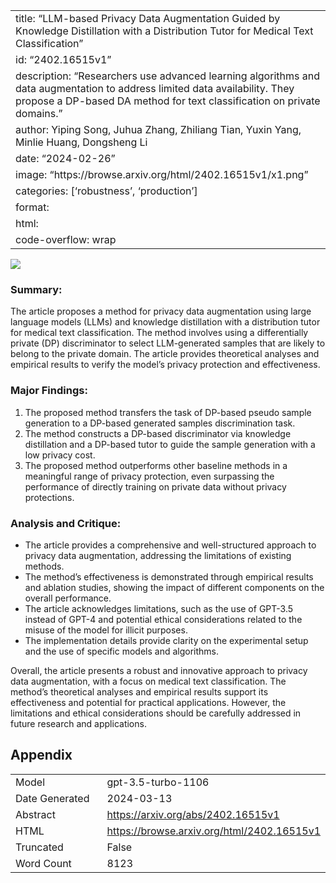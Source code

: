 
---
title: "LLM-based Privacy Data Augmentation Guided by Knowledge Distillation with a Distribution Tutor for Medical Text Classification"
id: "2402.16515v1"
description: "Researchers use advanced learning algorithms and data augmentation to address limited data availability. They propose a DP-based DA method for text classification on private domains."
author: Yiping Song, Juhua Zhang, Zhiliang Tian, Yuxin Yang, Minlie Huang, Dongsheng Li
date: "2024-02-26"
image: "https://browse.arxiv.org/html/2402.16515v1/x1.png"
categories: ['robustness', 'production']
format:
  html:
    code-overflow: wrap
---

![](https://browse.arxiv.org/html/2402.16515v1/x1.png)

### Summary:
The article proposes a method for privacy data augmentation using large language models (LLMs) and knowledge distillation with a distribution tutor for medical text classification. The method involves using a differentially private (DP) discriminator to select LLM-generated samples that are likely to belong to the private domain. The article provides theoretical analyses and empirical results to verify the model's privacy protection and effectiveness.

### Major Findings:
1. The proposed method transfers the task of DP-based pseudo sample generation to a DP-based generated samples discrimination task.
2. The method constructs a DP-based discriminator via knowledge distillation and a DP-based tutor to guide the sample generation with a low privacy cost.
3. The proposed method outperforms other baseline methods in a meaningful range of privacy protection, even surpassing the performance of directly training on private data without privacy protections.

### Analysis and Critique:
- The article provides a comprehensive and well-structured approach to privacy data augmentation, addressing the limitations of existing methods.
- The method's effectiveness is demonstrated through empirical results and ablation studies, showing the impact of different components on the overall performance.
- The article acknowledges limitations, such as the use of GPT-3.5 instead of GPT-4 and potential ethical considerations related to the misuse of the model for illicit purposes.
- The implementation details provide clarity on the experimental setup and the use of specific models and algorithms.

Overall, the article presents a robust and innovative approach to privacy data augmentation, with a focus on medical text classification. The method's theoretical analyses and empirical results support its effectiveness and potential for practical applications. However, the limitations and ethical considerations should be carefully addressed in future research and applications.

## Appendix

|          |          |
|----------|----------|
| Model     | gpt-3.5-turbo-1106       |
| Date Generated     | 2024-03-13       |
| Abstract | [https://arxiv.org/abs/2402.16515v1](https://arxiv.org/abs/2402.16515v1)        |
| HTML     | [https://browse.arxiv.org/html/2402.16515v1](https://browse.arxiv.org/html/2402.16515v1)       |
| Truncated       | False       |
| Word Count       | 8123       |